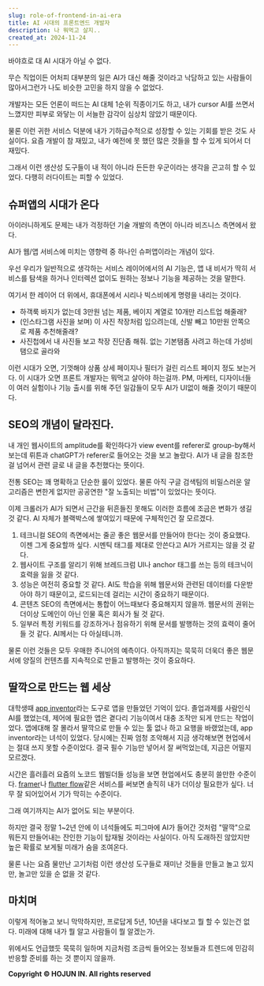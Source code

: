 ```yaml
---
slug: role-of-frontend-in-ai-era
title: AI 시대의 프론트엔드 개발자
description: 나 뭐먹고 살지..
created_at: 2024-11-24
---
```


바야흐로 대 AI 시대가 아닐 수 없다.

무슨 직업이든 어처피 대부분의 일은 AI가 대신 해줄 것이라고 낙담하고 있는 사람들이 많아서그런가 나도 비슷한 고민을 하지 않을 수 없었다.

개발자는 모든 언론이 떠드는 AI 대체 1순위 직종이기도 하고, 내가 cursor AI를 쓰면서 느꼈지만 피부로 와닿는 이 서늘한 감각이 심상치 않았기 때문이다.

물론 이런 귀한 서비스 덕분에 내가 기하급수적으로 성장할 수 있는 기회를 받은 것도 사실이다. 요즘 개발이 참 재밌고, 내가 예전에 못 했던 많은 것들을 할 수 있게 되어서 더 재밌다.

그래서 이런 생산성 도구들이 내 적이 아니라 든든한 우군이라는 생각을 곤고히 할 수 있었다. 다행히 러다이트는 피할 수 있었다.

## 슈퍼앱의 시대가 온다

아이러니하게도 문제는 내가 걱정하던 기술 개발의 측면이 아니라 비즈니스 측면에서 왔다.

AI가 웹/앱 서비스에 미치는 영향력 중 하나인 슈퍼앱이라는 개념이 있다.

우선 우리가 일반적으로 생각하는 서비스 레이어에서의 AI 기능은, 앱 내 비서가 딱히 서비스를 탐색을 하거나 인터렉션 없이도 원하는 정보나 기능을 제공하는 것을 말한다.

여기서 한 레이어 더 위에서, 휴대폰에서 시리나 빅스비에게 명령을 내리는 것이다.

- 하객룩 바지가 없는데 3만원 넘는 제품, 베이지 계열로 10개만 리스트업 해줄래?
- (인스타그램 사진을 보며) 이 사진 착장처럼 입으려는데, 신발 빼고 10만원 안쪽으로 제품 추천해줄래?
- 사진첩에서 내 사진들 보고 착장 진단좀 해줘. 없는 기본탬좀 사려고 하는데 가성비 탬으로 골라와

이런 시대가 오면, 기껏해야 상품 상세 페이지나 필터가 걸린 리스트 페이지 정도 보는거다. 이 시대가 오면 프론트 개발자는 뭐먹고 살아야 하는걸까. PM, 마케터, 디자이너들이 여러 실험이나 기능 출시를 위해 주던 일감들이 모두 AI가 UI없이 해줄 것이기 때문이다.

## SEO의 개념이 달라진다.

내 개인 웹사이트의 amplitude를 확인하다가 view event를 referer로 group-by해서 보는데 뤼튼과 chatGPT가 referer로 들어오는 것을 보고 놀랐다. AI가 내 글을 참조한걸 넘어서 관련 글로 내 글을 추천했다는 뜻이다.

전통 SEO는 꽤 명확하고 단순한 룰이 있었다. 물론 아직 구글 검색팀의 비밀스러운 알고리즘은 변한게 없지만 공공연한 "잘 노출되는 비법"이 있었다는 뜻이다.

이제 크롤러가 AI가 되면서 근간을 뒤흔들진 못해도 이러한 흐름에 조금은 변화가 생길 것 같다. AI 자체가 블랙박스에 쌓여있기 때문에 구체적인건 잘 모르겠다.

1. 테크니컬 SEO의 측면에서는 줄곧 좋은 웹문서를 만들어야 한다는 것이 중요했다. 이젠 그게 중요할까 싶다. 시멘틱 태그를 제대로 안쓴다고 AI가 거르지는 않을 것 같다.
2. 웹사이트 구조를 알리기 위해 브레드크럼 UI나 anchor 태그를 쓰는 등의 테크닉이 효력을 잃을 것 같다.
3. 성능은 여전히 중요할 것 같다. AI도 학습을 위해 웹문서와 관련된 데이터를 다운받아야 하기 때문이고, 로드되는데 걸리는 시간이 중요하기 때문이다.
4. 콘텐츠 SEO의 측면에서는 통합이 어느때보다 중요해지지 않을까. 웹문서의 권위는 더이상 도메인이 아닌 인물 혹은 회사가 될 것 같다.
5. 일부러 특정 키워드를 강조하거나 점유하기 위해 문서를 발행하는 것의 효력이 줄어들 것 같다. AI께서는 다 아실테니까.

물론 이런 것들은 모두 우매한 주니어의 예측이다. 아직까지는 묵묵히 더욱더 좋은 웹문서에 양질의 컨텐츠를 지속적으로 만들고 발행하는 것이 중요하다.

## 딸깍으로 만드는 웹 세상

대학생때 [app inventor](https://appinventor.mit.edu/)라는 도구로 앱을 만들었던 기억이 있다. 졸업과제를 사람인식 AI를 했었는데, 제어에 필요한 앱은 곁다리 기능이여서 대충 조작만 되게 만드는 작업이었다. 앱에대해 잘 몰라서 딸깍으로 만들 수 있는 툴 없나 하고 요행을 바랬었는데, app inventor라는 녀석이 있었다. 당시에는 진짜 엄청 조악해서 지금 생각해보면 현업에서는 절대 쓰지 못할 수준이었다. 결국 필수 기능만 넣어서 잘 써먹었는데, 지금은 어떨지 모르겠다.

시간은 흘러흘러 요즘의 노코드 웹빌더들 성능을 보면 현업에서도 충분히 쓸만한 수준이다. [framer](https://framer.com/)나 [flutter flow](https://www.flutterflow.io/)같은 서비스를 써보면 솔직히 내가 더이상 필요한가 싶다. 너무 잘 되어있어서 기가 막히는 수준이다.

그래 여기까지는 AI가 없어도 되는 부분이다.

하지만 결국 정말 1~2년 안에 이 녀석들에도 피그마에 AI가 들어간 것처럼 "딸깍"으로 뭐든지 만들어내는 잔인한 기능이 탑재될 것이라는 사실이다. 아직 도래하진 않았지만 높은 확률로 보게될 미래가 숨을 조여온다.

물론 나는 요즘 물만난 고기처럼 이런 생산성 도구들로 재미난 것들을 만들고 놀고 있지만, 놀고만 있을 순 없을 것 같다.

## 마치며

이렇게 적어놓고 보니 막막하지만, 프로답게 5년, 10년을 내다보고 뭘 할 수 있는건 없다. 미래에 대해 내가 뭘 알고 사람들이 뭘 알겠는가.

위에서도 언급했듯 묵묵히 일하며 지금처럼 조금씩 들어오는 정보들과 트렌드에 민감히 반응할 준비를 하는 것 뿐이지 않을까.

**Copyright © HOJUN IN. All rights reserved**
